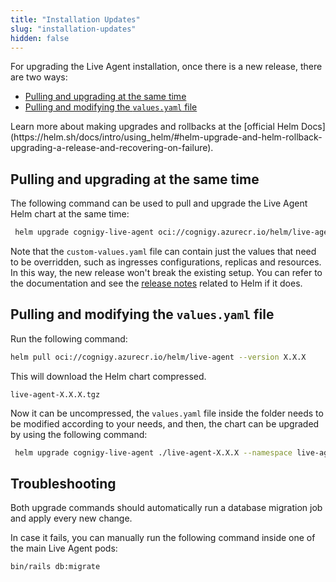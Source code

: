 ```yaml
---
title: "Installation Updates"
slug: "installation-updates"
hidden: false
---
```


For upgrading the Live Agent installation, once there is a new release, there are two ways:

- [Pulling and upgrading at the same time](#pulling-and-upgrading-at-the-same-time)
- [Pulling and modifying the `values.yaml` file](#pulling-and-modifying-the-valuesyaml-file)

<Note>
  Learn more about making upgrades and rollbacks at the [official Helm Docs](https://helm.sh/docs/intro/using_helm/#helm-upgrade-and-helm-rollback-upgrading-a-release-and-recovering-on-failure).
</Note>

## Pulling and upgrading at the same time

The following command can be used to pull and upgrade the Live Agent Helm chart at the same time:

```sh
 helm upgrade cognigy-live-agent oci://cognigy.azurecr.io/helm/live-agent --version X.X.X --namespace live-agent -f custom-values.yaml
```

Note that the `custom-values.yaml` file can contain just the values that need to be overridden, such as ingresses configurations, replicas and resources. In this way, the new release won't break the existing setup. You can refer to the documentation and see the [release notes](/release-notes/index) related to Helm if it does.

## Pulling and modifying the `values.yaml` file

Run the following command:

```sh
helm pull oci://cognigy.azurecr.io/helm/live-agent --version X.X.X
```

This will download the Helm chart compressed.

`live-agent-X.X.X.tgz`

Now it can be uncompressed, the `values.yaml` file inside the folder needs to be modified according to your needs, and then, the chart can be upgraded by using the following command:

```sh
 helm upgrade cognigy-live-agent ./live-agent-X.X.X --namespace live-agent
```

## Troubleshooting

Both upgrade commands should automatically run a database migration job and apply every new change.

In case it fails, you can manually run the following command inside one of the main Live Agent pods:

```sh
bin/rails db:migrate
```
